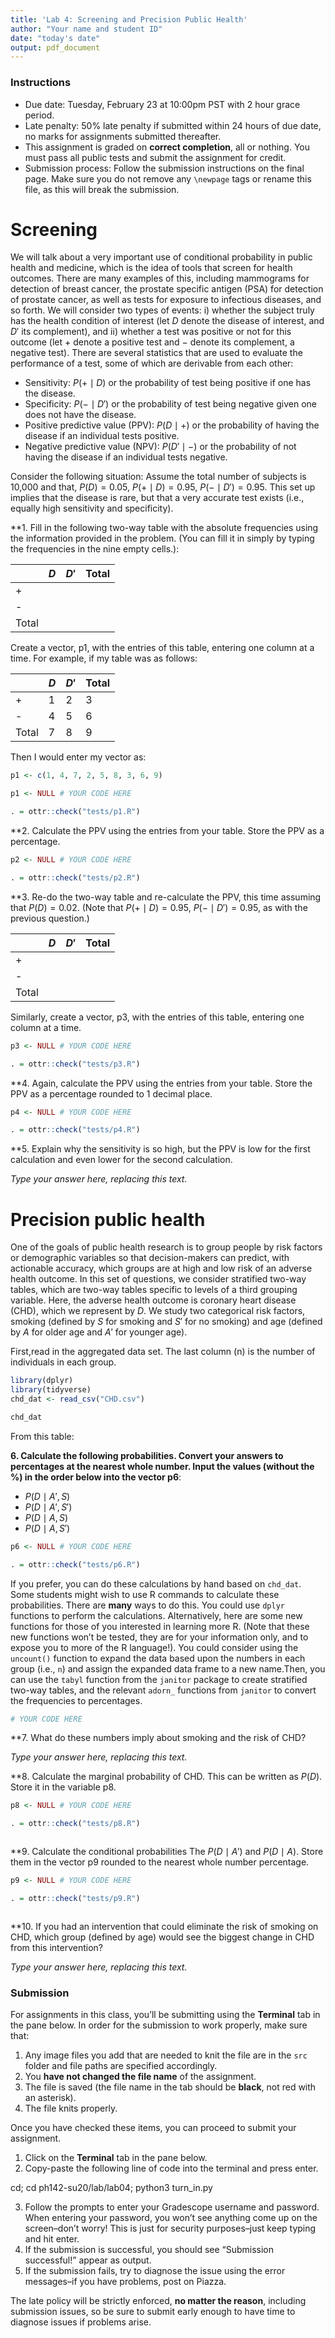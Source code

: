```yaml
---
title: 'Lab 4: Screening and Precision Public Health'
author: "Your name and student ID"
date: "today's date"
output: pdf_document
---
```



### Instructions 
* Due date: Tuesday, February 23 at 10:00pm PST with 2 hour grace period.
* Late penalty: 50% late penalty if submitted within 24 hours of due date, no 
marks for assignments submitted thereafter.
* This assignment is graded on **correct completion**, all or nothing. You must pass all public tests and submit the assignment for credit.
* Submission process: Follow the submission instructions on the final page. Make sure you do not remove any `\newpage` tags or rename this file, as this will break the submission.

# Screening

We will talk about a very important use of conditional probability in public 
health and medicine, which is the idea of tools that screen for health outcomes.
There are many examples of this, including mammograms for detection of breast 
cancer, the prostate specific antigen (PSA) for detection of prostate cancer, as 
well as tests for exposure to infectious diseases, and so forth.  We will 
consider two types of events: i) whether the subject truly has the health condition
of interest (let $D$ denote the disease of interest, and $D'$ its complement), 
and ii) whether a test was positive or not for this outcome (let $+$ denote a 
positive test and $-$ denote its complement, a negative test). There are several 
statistics that are used to evaluate the performance of a test, some of which 
are derivable from each other:

- Sensitivity: $P(+ \mid D)$ or the probability of test being positive if one 
has the disease.
- Specificity: $P(- \mid D')$ or the probability of test being negative given 
one does not have the disease. 
- Positive predictive value (PPV): $P(D \mid +)$ or the probability of having the 
disease if an individual tests positive.
- Negative predictive value (NPV):  $P(D' \mid -)$ or the probability of not 
having the disease if an individual tests negative.

Consider the following situation: Assume the total number of subjects is 10,000
and that, $P(D) = 0.05$, $P(+ \mid D) = 0.95$, $P(- \mid D') = 0.95$. This set up
implies that the disease is rare, but that a very accurate test exists (i.e., 
equally high sensitivity and specificity).

**1. Fill in the following  two-way table with the absolute frequencies using the 
information provided in the problem. (You can fill it in simply by typing the 
frequencies in the nine empty cells.):

|       | $D$ | $D'$ |  Total|
|-------|-----|------|-------|
|+      |     |      |       |
|-      |     |      |       |
| Total |     |      |       |

Create a vector, p1, with the entries of this table, entering one column at 
a time.  For example, if my table was as follows:

|       | $D$ | $D'$ |  Total|
|-------|-----|------|-------|
|+      |  1  |  2   |  3    |
|-      |  4  |  5   |  6    |
| Total |  7  |  8   |  9    |

Then I would enter my vector as:
```r
p1 <- c(1, 4, 7, 2, 5, 8, 3, 6, 9)
```

```r
p1 <- NULL # YOUR CODE HERE
```

```r
. = ottr::check("tests/p1.R")
```

\newpage


**2. Calculate the PPV using the entries from your table. 
Store the PPV as a percentage.

```r
p2 <- NULL # YOUR CODE HERE
```

```r
. = ottr::check("tests/p2.R")
```


\newpage
  
**3. Re-do the two-way table and re-calculate the PPV, this time assuming that 
$P(D)=0.02$. (Note that $P(+ \mid D) = 0.95$, $P(- \mid D') = 0.95$, as with 
the previous question.) 

|       | $D$ | $D'$ |  Total|
|-------|-----|------|-------|
|+      |     |      |       |
|-      |     |      |       |
| Total |     |      |       |


Similarly, create a vector, p3, with the entries of this table, entering one column at 
a time.

```r
p3 <- NULL # YOUR CODE HERE
```

```r
. = ottr::check("tests/p3.R")
```
 
\newpage 
    
**4. Again, calculate the PPV using the entries from your table. 
Store the PPV as a percentage rounded to 1 decimal place.

```r
p4 <- NULL # YOUR CODE HERE
```

```r
. = ottr::check("tests/p4.R")
```

\newpage

**5. Explain why the sensitivity is so high, but the PPV is low for the first 
calculation and even lower for the second calculation.

_Type your answer here, replacing this text._

  
\newpage
  
# Precision public health


One of the goals of public health research is to group people by risk factors or
demographic variables so that decision-makers can predict, with actionable 
accuracy, which groups are at high and low risk of an adverse health outcome. In
this set of questions, we consider stratified two-way tables, which are two-way
tables specific to levels of a third grouping variable. Here, the adverse health
outcome is coronary heart disease (CHD), which we represent by $D$.  We study 
two categorical risk factors, smoking (defined by $S$ for smoking and $S'$ for 
no smoking) and age (defined by $A$ for older age and $A'$ for younger age). 

First,read in the aggregated data set. The last column (n) is the number of 
individuals in each group. 
                       
```r
library(dplyr)
library(tidyverse)
chd_dat <- read_csv("CHD.csv")

chd_dat
```

From this table:
                       
**6. Calculate the following probabilities. Convert your answers to percentages at the nearest whole number. Input the values (without the %) in the order below into the vector p6**: 
                       
- $P(D \mid A', S)$
- $P(D \mid A', S')$ 
- $P(D \mid A, S)$ 
- $P(D \mid A, S')$  

```r
p6 <- NULL # YOUR CODE HERE
```

```r
. = ottr::check("tests/p6.R")
```

       
If you prefer, you can do these calculations by hand based on `chd_dat`. Some 
students might wish to use R commands to calculate these probabilities. There 
are **many** ways to do this. You could use `dplyr` functions to perform the 
calculations. Alternatively, here are some new functions for those of you 
interested in learning more R. (Note that these new functions won't be tested, 
they are for your information only, and to expose you to more of the R language!). 
You could consider using the `uncount()` function to expand the data based upon 
the numbers in each group (i.e., `n`) and assign the expanded data frame to a 
new name.Then, you can use the `tabyl` function from the `janitor` package to 
create stratified two-way tables, and the relevant `adorn_` functions from 
`janitor` to convert the frequencies to percentages.
  
```r
# YOUR CODE HERE
```  

 
 
\newpage

**7. What do these numbers imply about smoking and the risk of CHD?
 
_Type your answer here, replacing this text._


\newpage

**8. Calculate the marginal probability of CHD. This can be written as $P(D)$. Store it in the variable p8.

```r
p8 <- NULL # YOUR CODE HERE
```

```r
. = ottr::check("tests/p8.R")
```
```r
```

\newpage

**9. Calculate the conditional probabilities The $P(D \mid A')$ and $P(D \mid A)$. Store them in the vector p9 rounded to the nearest whole number percentage.

```r
p9 <- NULL # YOUR CODE HERE
```

```r
. = ottr::check("tests/p9.R")
```
```r
```

\newpage

**10. If you had an intervention that could eliminate the risk of smoking on CHD, 
which group (defined by age) would see the biggest change in CHD from this 
intervention?

_Type your answer here, replacing this text._


\newpage

### Submission

For assignments in this class, you'll be submitting using the **Terminal** tab in the pane below. In order for the submission to work properly, make sure that:

1. Any image files you add that are needed to knit the file are in the `src` folder and file paths are specified accordingly. 
2. You **have not changed the file name** of the assignment.
3. The file is saved (the file name in the tab should be **black**, not red with an asterisk).
4. The file knits properly.

Once you have checked these items, you can proceed to submit your assignment.

1. Click on the **Terminal** tab in the pane below.
2. Copy-paste the following line of code into the terminal and press enter.

cd; cd ph142-su20/lab/lab04; python3 turn_in.py

3. Follow the prompts to enter your Gradescope username and password. When entering your password, you won't see anything come up on the screen--don't worry! This is just for security purposes--just keep typing and hit enter.
4. If the submission is successful, you should see "Submission successful!" appear as output.
5. If the submission fails, try to diagnose the issue using the error messages--if you have problems, post on Piazza. 

The late policy will be strictly enforced, **no matter the reason**, including submission issues, so be sure to submit early enough to have time to diagnose issues if problems arise.
